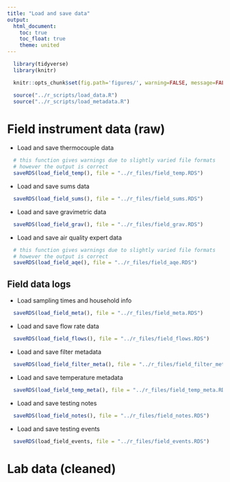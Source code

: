 ```yaml
---
title: "Load and save data"
output:
  html_document:
    toc: true
    toc_float: true
    theme: united
---
```


```r
  library(tidyverse)
  library(knitr)
```

```r
  knitr::opts_chunk$set(fig.path='figures/', warning=FALSE, message=FALSE, cache=FALSE)
```

```r
  source("../r_scripts/load_data.R")
  source("../r_scripts/load_metadata.R")
```

# Field instrument data (raw)

* Load and save thermocouple data

```r
  # this function gives warnings due to slightly varied file formats 
  # however the output is correct
  saveRDS(load_field_temp(), file = "../r_files/field_temp.RDS")
```

* Load and save sums data

```r
  saveRDS(load_field_sums(), file = "../r_files/field_sums.RDS")
```

* Load and save gravimetric data

```r
  saveRDS(load_field_grav(), file = "../r_files/field_grav.RDS")
```

* Load and save air quality expert data

```r
  # this function gives warnings due to slightly varied file formats 
  # however the output is correct
  saveRDS(load_field_aqe(), file = "../r_files/field_aqe.RDS")
```
 
## Field data logs

* Load sampling times and household info

```r
  saveRDS(load_field_meta(), file = "../r_files/field_meta.RDS")
```

* Load and save flow rate data

```r
  saveRDS(load_field_flows(), file = "../r_files/field_flows.RDS")
```

* Load and save filter metadata

```r
  saveRDS(load_field_filter_meta(), file = "../r_files/field_filter_meta.RDS")
```

* Load and save temperature metadata

```r
  saveRDS(load_field_temp_meta(), file = "../r_files/field_temp_meta.RDS")
```

* Load and save testing notes

```r
  saveRDS(load_field_notes(), file = "../r_files/field_notes.RDS")
```

* Load and save testing events

```r
  saveRDS(load_field_events, file = "../r_files/field_events.RDS")
```

# Lab data (cleaned)
